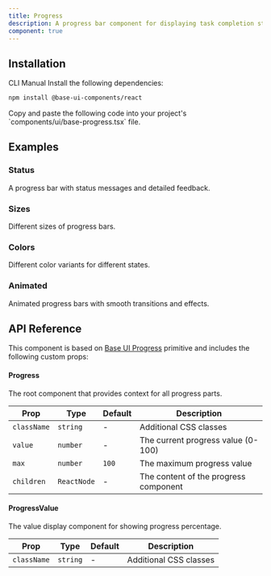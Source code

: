 ```yaml
---
title: Progress
description: A progress bar component for displaying task completion status. Built on top of Base UI Progress component.
component: true
---
```


<ExamplePreview path="base-progress/default" />

## Installation

<Tabs defaultValue="cli">

<TabsList>
  <TabsTrigger value="cli">CLI</TabsTrigger>
  <TabsTrigger value="manual">Manual</TabsTrigger>
</TabsList>

<TabsContent value="cli">
  <CliCommands name="base-progress" />
</TabsContent>

<TabsContent value="manual">    
<Steps>

<Step>
Install the following dependencies:

```bash
npm install @base-ui-components/react
```

</Step>

<Step>
Copy and paste the following code into your project's `components/ui/base-progress.tsx` file.

<ComponentPreview name="base-progress" />

</Step>

</Steps>

</TabsContent>

</Tabs>

## Examples

### Status

A progress bar with status messages and detailed feedback.

<ExamplePreview path="base-progress/status" />

### Sizes

Different sizes of progress bars.

<ExamplePreview path="base-progress/sizes" />

### Colors

Different color variants for different states.

<ExamplePreview path="base-progress/colors" />

### Animated

Animated progress bars with smooth transitions and effects.

<ExamplePreview path="base-progress/animated" />

## API Reference

This component is based on [Base UI Progress](https://base-ui.com/react/components/progress) primitive and includes the following custom props:

#### Progress

The root component that provides context for all progress parts.

| Prop        | Type        | Default | Description                           |
| ----------- | ----------- | ------- | ------------------------------------- |
| `className` | `string`    | -       | Additional CSS classes                |
| `value`     | `number`    | -       | The current progress value (0-100)    |
| `max`       | `number`    | `100`   | The maximum progress value            |
| `children`  | `ReactNode` | -       | The content of the progress component |

#### ProgressValue

The value display component for showing progress percentage.

| Prop        | Type     | Default | Description            |
| ----------- | -------- | ------- | ---------------------- |
| `className` | `string` | -       | Additional CSS classes |


